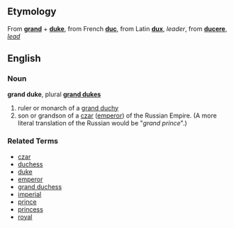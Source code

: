 ==Etymology==
From '''[[grand]]''' + '''[[duke]]''', from French '''[[duc]]''', from Latin '''[[dux]]''', ''leader'', from '''[[ducere]]''', ''[[lead]]''

==English==
===Noun===
'''grand duke''', plural '''[[grand dukes]]'''

# ruler or monarch of a [[grand duchy]]
# son or grandson of a [[czar]] ([[emperor]]) of the Russian Empire. (A more literal translation of the Russian would be "''grand prince''".)

===Related Terms===
*[[czar]]
*[[duchess]]
*[[duke]]
*[[emperor]]
*[[grand duchess]]
*[[imperial]]
*[[prince]]
*[[princess]]
*[[royal]]
